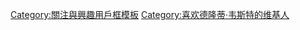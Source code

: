 {{Userbox
  |border-c = white
  |border-s = 1
  |id-c     = blue
  |id-s     = 12
  |id-fc    = white
  |info-c   = blue
  |info-s   = 10
  |info-fc  = white
  |id       = [[File:Delonte West Celtics.jpg|35px]]
  |info     = 这个用户喜欢'''[[德隆蒂·韦斯特|<span style="color: yellow;">太上皇</span>]]'''。}}<noinclude>
[[Category:關注與興趣用戶框模板]]
</noinclude><includeonly>
[[Category:喜欢德隆蒂·韦斯特的维基人]]
</includeonly>
